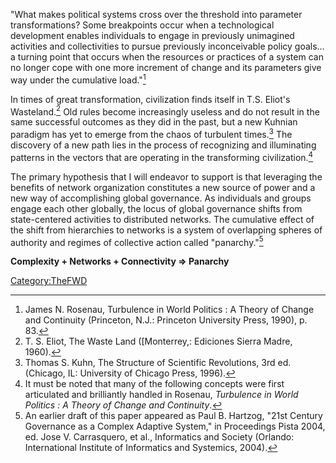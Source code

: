 {{TheFWD header}}{{DISPLAYTITLE:10. Panarchy - Paul B Hartzog}}
"What makes political systems cross over the threshold into parameter transformations?  Some breakpoints occur when a technological development enables individuals to engage in previously unimagined activities and collectivities to pursue previously inconceivable policy goals… a turning point that occurs when the resources or practices of a system can no longer cope with one more increment of change and its parameters give way under the cumulative load."<ref>James N. Rosenau, Turbulence in World Politics : A Theory of Change and Continuity (Princeton, N.J.: Princeton University Press, 1990), p. 83.</ref>

In times of great transformation, civilization finds itself in T.S. Eliot's Wasteland.<ref>T. S. Eliot, The Waste Land ([Monterrey,: Ediciones Sierra Madre, 1960).</ref>  Old rules become increasingly useless and do not result in the same successful outcomes as they did in the past, but a new Kuhnian paradigm has yet to emerge from the chaos of turbulent times.<ref>Thomas S. Kuhn, The Structure of Scientific Revolutions, 3rd ed. (Chicago, IL: University of Chicago Press, 1996).</ref> The discovery of a new path lies in the process of recognizing and illuminating patterns in the vectors that are operating in the transforming civilization.<ref>It must be noted that many of the following concepts were first articulated and brilliantly handled in Rosenau, ''Turbulence in World Politics : A Theory of Change and Continuity''.</ref>

The primary hypothesis that I will endeavor to support is that leveraging the benefits of network organization constitutes a new source of power and a new way of accomplishing global governance.  As individuals and groups engage each other globally, the locus of global governance shifts from state-centered activities to distributed networks.  The cumulative effect of the shift from hierarchies to networks is a system of overlapping spheres of authority and regimes of collective action called "panarchy."<ref>An earlier draft of this paper appeared as Paul B. Hartzog, "21st Century Governance as a Complex Adaptive System," in Proceedings Pista 2004, ed. Jose V. Carrasquero, et al., Informatics and Society (Orlando: International Institute of Informatics and Systemics, 2004).</ref>

'''Complexity + Networks + Connectivity => Panarchy'''

{{TheFWD references}}

[[Category:TheFWD]]